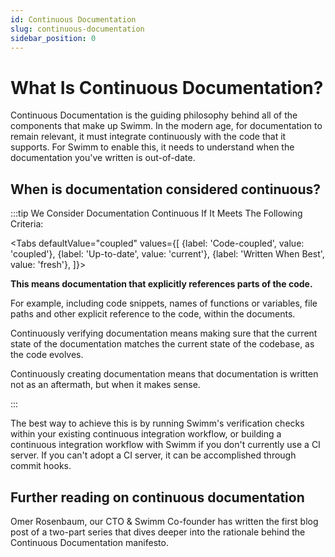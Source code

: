 ```yaml
---
id: Continuous Documentation
slug: continuous-documentation
sidebar_position: 0
---
```


# What Is Continuous Documentation?

<Link href="https://www.infoq.com/articles/continuous-documentation/">Continuous Documentation</Link> is the 
guiding philosophy behind all of the components that make up Swimm. In the modern age, for documentation to
remain relevant, it must integrate continuously with the code that it supports. For Swimm to enable this, it 
needs to understand when the documentation you've written is out-of-date.

## When is documentation considered continuous?

:::tip We Consider Documentation Continuous If It Meets The Following Criteria:

<Tabs
    defaultValue="coupled"
    values={[
        {label: 'Code-coupled', value: 'coupled'},
        {label: 'Up-to-date', value: 'current'},
        {label: 'Written When Best', value: 'fresh'},
    ]}>
    <TabItem value="coupled">
        <p><b>This means documentation that explicitly references parts of the code.</b></p>
        <p>For example, including code snippets, names of functions or variables, file paths 
        and other explicit reference to the code, within the documents.</p>
    </TabItem>
    <TabItem value="current">
        <p>Continuously verifying documentation means making sure that the current state 
        of the documentation matches the current state of the codebase, as the code evolves.</p>
    </TabItem>
    <TabItem value="fresh">
        <p>Continuously creating documentation means that documentation is written not
        as an aftermath, but when it makes sense.</p>
    </TabItem>
</Tabs>

:::

The best way to achieve this is by running Swimm's verification checks within your existing continuous 
integration workflow, or building a continuous integration workflow with Swimm if you don't currently 
use a CI server. If you can't adopt a CI server, it can be accomplished through <Link href="/docs/continuous-integration/commit-hooks">commit hooks</Link>.

## Further reading on continuous documentation

Omer Rosenbaum, our CTO & Swimm Co-founder has <Link href="https://swimm.io/blog/what-is-continuous-documentation-manifesto-part-1/">
written the first blog post of a two-part series</Link> that dives deeper into the rationale behind the <Link href="https://www.infoq.com/articles/continuous-documentation/">Continuous Documentation</Link> manifesto.

